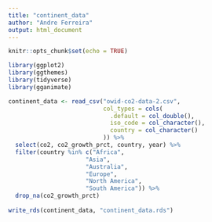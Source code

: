 ```yaml
---
title: "continent_data"
author: "Andre Ferreira"
output: html_document
---
```


```r
knitr::opts_chunk$set(echo = TRUE)

library(ggplot2)
library(ggthemes)
library(tidyverse)
library(gganimate)
```

```r

continent_data <- read_csv("owid-co2-data-2.csv",
                           col_types = cols(
                             .default = col_double(),
                             iso_code = col_character(),
                             country = col_character()
                           )) %>%
  select(co2, co2_growth_prct, country, year) %>%
  filter(country %in% c("Africa",
                      "Asia",
                      "Australia",
                      "Europe",
                      "North America",
                      "South America")) %>%
  drop_na(co2_growth_prct)
  
write_rds(continent_data, "continent_data.rds")

```

